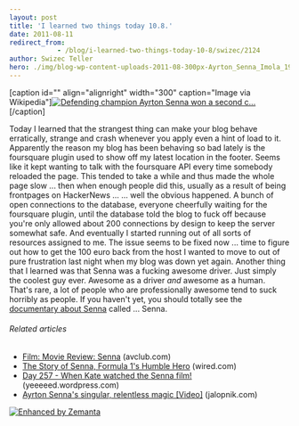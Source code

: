 ```yaml
---
layout: post
title: 'I learned two things today 10.8.'
date: 2011-08-11
redirect_from: 
            - /blog/i-learned-two-things-today-10-8/swizec/2124
author: Swizec Teller
hero: ./img/blog-wp-content-uploads-2011-08-300px-Ayrton_Senna_Imola_1989_Cropped3.jpg
---
```

\[caption id="" align="alignright" width="300" caption="Image via Wikipedia"][![Defending champion Ayrton Senna won a second c...](./img/blog-wp-content-uploads-2011-08-300px-Ayrton_Senna_Imola_1989_Cropped3.jpg "Defending champion Ayrton Senna won a second c...")](http://commons.wikipedia.org/wiki/File:Ayrton_Senna_Imola_1989_Cropped.jpg)\[/caption]

Today I learned that the strangest thing can make your blog behave erratically, strange and crash whenever you apply even a hint of load to it. Apparently the reason my blog has been behaving so bad lately is the foursquare plugin used to show off my latest location in the footer. Seems like it kept wanting to talk with the foursquare API every time somebody reloaded the page. This tended to take a while and thus made the whole page slow ... then when enough people did this, usually as a result of being frontpages on HackerNews ... ... well the obvious happened. A bunch of open connections to the database, everyone cheerfully waiting for the foursquare plugin, until the database told the blog to fuck off because you're only allowed about 200 connections by design to keep the server somewhat safe. And eventually I started running out of all sorts of resources assigned to me. The issue seems to be fixed now ... time to figure out how to get the 100 euro back from the host I wanted to move to out of pure frustration last night when my blog was down yet again. Another thing that I learned was that Senna was a fucking awesome driver. Just simply the coolest guy ever. Awesome as a driver _and_ awesome as a human. That's rare, a lot of people who are professionally awesome tend to suck horribly as people. If you haven't yet, you should totally see the [documentary about Senna](http://www.imdb.com/title/tt1424432/) called ... Senna.

###### Related articles

- [Film: Movie Review: Senna](http://www.avclub.com/articles/senna,60240/) (avclub.com)
- [The Story of Senna, Formula 1's Humble Hero](http://www.wired.com/geekdad/2011/08/senna/) (wired.com)
- [Day 257 - When Kate watched the Senna film!](http://yeeeeed.wordpress.com/2011/07/11/day-257-when-kate-watched-the-senna-film/) (yeeeeed.wordpress.com)
- [Ayrton Senna's singular, relentless magic \[Video\]](http://jalopnik.com/5823354/ayrton-sennas-singular-relentless-magic) (jalopnik.com)

[![Enhanced by Zemanta](http://img.zemanta.com/zemified_e.png?x-id=90edf8ca-6236-4d88-8e96-c12a0e40e38f)](http://www.zemanta.com/ "Enhanced by Zemanta")